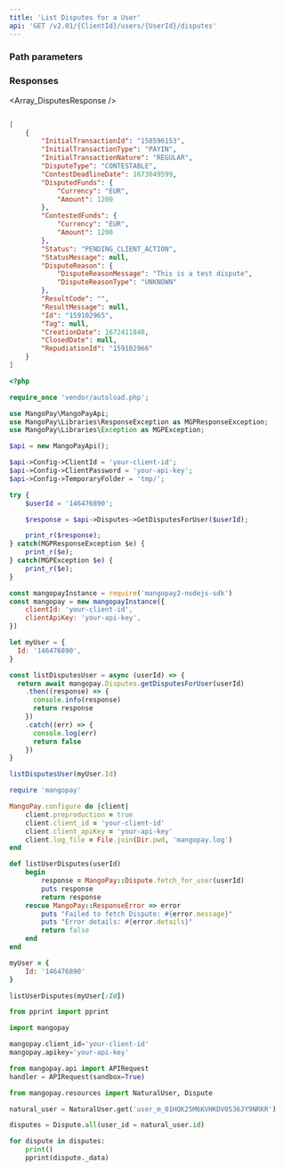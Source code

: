 ```yaml
---
title: 'List Disputes for a User'  
api: 'GET /v2.01/{ClientId}/users/{UserId}/disputes'  
---
```


  

### Path parameters  

<UserId />  

### Responses  

<AccordionGroup><Accordion title="200">  

<Array_DisputesResponse /></Accordion></AccordionGroup>  

<ResponseExample>  

```json 200  

[
    {
        "InitialTransactionId": "158596153",
        "InitialTransactionType": "PAYIN",
        "InitialTransactionNature": "REGULAR",
        "DisputeType": "CONTESTABLE",
        "ContestDeadlineDate": 1673049599,
        "DisputedFunds": {
            "Currency": "EUR",
            "Amount": 1200
        },
        "ContestedFunds": {
            "Currency": "EUR",
            "Amount": 1200
        },
        "Status": "PENDING_CLIENT_ACTION",
        "StatusMessage": null,
        "DisputeReason": {
            "DisputeReasonMessage": "This is a test dispute",
            "DisputeReasonType": "UNKNOWN"
        },
        "ResultCode": "",
        "ResultMessage": null,
        "Id": "159102965",
        "Tag": null,
        "CreationDate": 1672411848,
        "ClosedDate": null,
        "RepudiationId": "159102966"
    }
]  

 ```  

</ResponseExample>  

<RequestExample>  
  
```php PHP  
<?php 

require_once 'vendor/autoload.php';

use MangoPay\MangoPayApi;
use MangoPay\Libraries\ResponseException as MGPResponseException;
use MangoPay\Libraries\Exception as MGPException;

$api = new MangoPayApi();

$api->Config->ClientId = 'your-client-id';
$api->Config->ClientPassword = 'your-api-key';
$api->Config->TemporaryFolder = 'tmp/';

try {
    $userId = '146476890';

    $response = $api->Disputes->GetDisputesForUser($userId);

    print_r($response);
} catch(MGPResponseException $e) {
    print_r($e);
} catch(MGPException $e) {
    print_r($e);
}  
```  

  
```javascript NodeJS  
const mangopayInstance = require('mangopay2-nodejs-sdk')
const mangopay = new mangopayInstance({
    clientId: 'your-client-id',
    clientApiKey: 'your-api-key',
})

let myUser = {
  Id: '146476890',
}

const listDisputesUser = async (userId) => {
  return await mangopay.Disputes.getDisputesForUser(userId)
    .then((response) => {
      console.info(response)
      return response
    })
    .catch((err) => {
      console.log(err)
      return false
    })
}

listDisputesUser(myUser.Id)  
```  

  
```ruby Ruby  
require 'mangopay'

MangoPay.configure do |client|
    client.preproduction = true
    client.client_id = 'your-client-id'
    client.client_apiKey = 'your-api-key'
    client.log_file = File.join(Dir.pwd, 'mangopay.log')
end

def listUserDisputes(userId)
    begin
        response = MangoPay::Dispute.fetch_for_user(userId)
        puts response
        return response
    rescue MangoPay::ResponseError => error
        puts "Failed to fetch Dispute: #{error.message}"
        puts "Error details: #{error.details}"
        return false
    end
end

myUser = {
    Id: '146476890'
}

listUserDisputes(myUser[:Id])  
```  

  
```python Python  
from pprint import pprint

import mangopay

mangopay.client_id='your-client-id'
mangopay.apikey='your-api-key'

from mangopay.api import APIRequest
handler = APIRequest(sandbox=True)

from mangopay.resources import NaturalUser, Dispute

natural_user = NaturalUser.get('user_m_01HQK25M6KVHKDV0S36JY9NRKR')

disputes = Dispute.all(user_id = natural_user.id)

for dispute in disputes:   
    print()
    pprint(dispute._data)  
```  

  
</RequestExample>